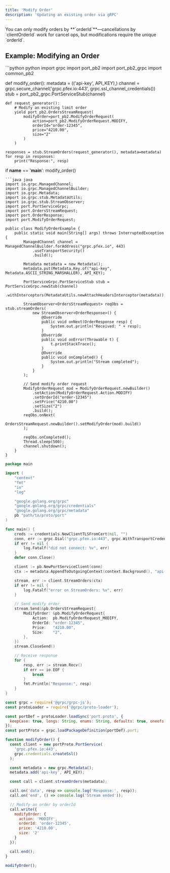 ```yaml
---
title: 'Modify Order'
description: 'Updating an existing order via gRPC'
---
```


<Note>
  You can only modify orders by **`orderId`**—cancellations by `clientOrderId` work for cancel ops, but modifications require the unique `orderId`.
</Note>

## Example: Modifying an Order

<CodeGroup>
```python python
import grpc
import port_pb2
import port_pb2_grpc
import common_pb2


def modify_order():
    metadata = (('api-key', API_KEY),)
    channel = grpc.secure_channel('grpc.pfex.io:443', grpc.ssl_channel_credentials())
    stub = port_pb2_grpc.PortServiceStub(channel)

    def request_generator():
        # Modify an existing limit order
        yield port_pb2.OrdersStreamRequest(
            modifyOrder=port_pb2.ModifyOrderRequest(
                action=port_pb2.ModifyOrderRequest.MODIFY,
                orderId="order-12345",
                price="4210.00",
                size="2"
            )
        )

    responses = stub.StreamOrders(request_generator(), metadata=metadata)
    for resp in responses:
        print("Response:", resp)

if __name__ == '__main__':
    modify_order()
```
```java java
import io.grpc.ManagedChannel;
import io.grpc.ManagedChannelBuilder;
import io.grpc.Metadata;
import io.grpc.stub.MetadataUtils;
import io.grpc.stub.StreamObserver;
import port.PortServiceGrpc;
import port.OrdersStreamRequest;
import port.OrderResponse;
import port.ModifyOrderRequest;

public class ModifyOrderExample {
    public static void main(String[] args) throws InterruptedException {
        ManagedChannel channel = ManagedChannelBuilder.forAddress("grpc.pfex.io", 443)
            .useTransportSecurity()
            .build();

        Metadata metadata = new Metadata();
        metadata.put(Metadata.Key.of("api-key", Metadata.ASCII_STRING_MARSHALLER), API_KEY);

        PortServiceGrpc.PortServiceStub stub = PortServiceGrpc.newStub(channel)
            .withInterceptors(MetadataUtils.newAttachHeadersInterceptor(metadata));

        StreamObserver<OrdersStreamRequest> reqObs = stub.streamOrders(
            new StreamObserver<OrderResponse>() {
                @Override
                public void onNext(OrderResponse resp) {
                    System.out.println("Received: " + resp);
                }
                @Override
                public void onError(Throwable t) {
                    t.printStackTrace();
                }
                @Override
                public void onCompleted() {
                    System.out.println("Stream completed");
                }
            }
        );

        // Send modify order request
        ModifyOrderRequest mod = ModifyOrderRequest.newBuilder()
            .setAction(ModifyOrderRequest.Action.MODIFY)
            .setOrderId("order-12345")
            .setPrice("4210.00")
            .setSize("2")
            .build();
        reqObs.onNext(
            OrdersStreamRequest.newBuilder().setModifyOrder(mod).build()
        );

        reqObs.onCompleted();
        Thread.sleep(500);
        channel.shutdown();
    }
}
```

```go go
package main

import (
    "context"
    "fmt"
    "io"
    "log"

    "google.golang.org/grpc"
    "google.golang.org/grpc/credentials"
    "google.golang.org/grpc/metadata"
    pb "path/to/proto/port"
)

func main() {
    creds := credentials.NewClientTLSFromCert(nil, "")
    conn, err := grpc.Dial("grpc.pfex.io:443", grpc.WithTransportCredentials(creds))
    if err != nil {
        log.Fatalf("did not connect: %v", err)
    }
    defer conn.Close()

    client := pb.NewPortServiceClient(conn)
    ctx := metadata.AppendToOutgoingContext(context.Background(), "api-key", API_KEY)

    stream, err := client.StreamOrders(ctx)
    if err != nil {
        log.Fatalf("error on StreamOrders: %v", err)
    }

    // Send modify order
    stream.Send(&pb.OrdersStreamRequest{
        ModifyOrder: &pb.ModifyOrderRequest{
            Action:  pb.ModifyOrderRequest_MODIFY,
            OrderId: "order-12345",
            Price:   "4210.00",
            Size:    "2",
        },
    })
    stream.CloseSend()

    // Receive response
    for {
        resp, err := stream.Recv()
        if err == io.EOF {
            break
        }
        fmt.Println("Response:", resp)
    }
}
```

```javascript node
const grpc = require('@grpc/grpc-js');
const protoLoader = require('@grpc/proto-loader');

const portDef = protoLoader.loadSync('port.proto', {
  keepCase: true, longs: String, enums: String, defaults: true, oneofs: true
});
const portProto = grpc.loadPackageDefinition(portDef).port;

function modifyOrder() {
  const client = new portProto.PortService(
    'grpc.pfex.io:443',
    grpc.credentials.createSsl()
  );

  const metadata = new grpc.Metadata();
  metadata.add('api-key', API_KEY);

  const call = client.streamOrders(metadata);

  call.on('data', resp => console.log('Response:', resp));
  call.on('end', () => console.log('Stream ended'));

  // Modify an order by orderId
  call.write({
    modifyOrder: {
      action: 'MODIFY',
      orderId: 'order-12345',
      price: '4210.00',
      size: '2'
    }
  });

  call.end();
}

modifyOrder();
```
</CodeGroup>
